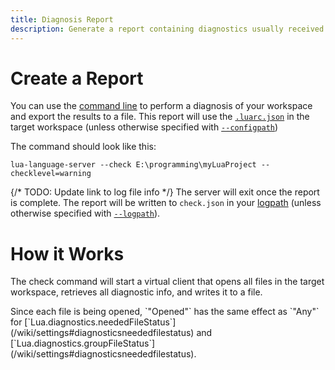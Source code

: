 ```yaml
---
title: Diagnosis Report
description: Generate a report containing diagnostics usually received by an LSP client.
---
```



# Create a Report

You can use the [command line](/wiki/usage) to perform a diagnosis of your workspace and export the results to a file. This report will use the [`.luarc.json`](/wiki/configuration#luarcjson-file) in the target workspace (unless otherwise specified with [`--configpath`](/wiki/usage#--configpath))

The command should look like this:

`lua-language-server --check E:\programming\myLuaProject --checklevel=warning`

{/* TODO: Update link to log file info */}
The server will exit once the report is complete. The report will be written to `check.json` in your [logpath](https://github.com/LuaLS/lua-language-server/wiki/FAQ#where-can-i-find-the-log-file) (unless otherwise specified with [`--logpath`](/wiki/usage#--logpath)).

# How it Works

The check command will start a virtual client that opens all files in the target workspace, retrieves all diagnostic info, and writes it to a file.

<Remark type="note">
  Since each file is being opened, `"Opened"` has the same effect as `"Any"` for
  [`Lua.diagnostics.neededFileStatus`](/wiki/settings#diagnosticsneededfilestatus)
  and
  [`Lua.diagnostics.groupFileStatus`](/wiki/settings#diagnosticsneededfilestatus).
</Remark>
